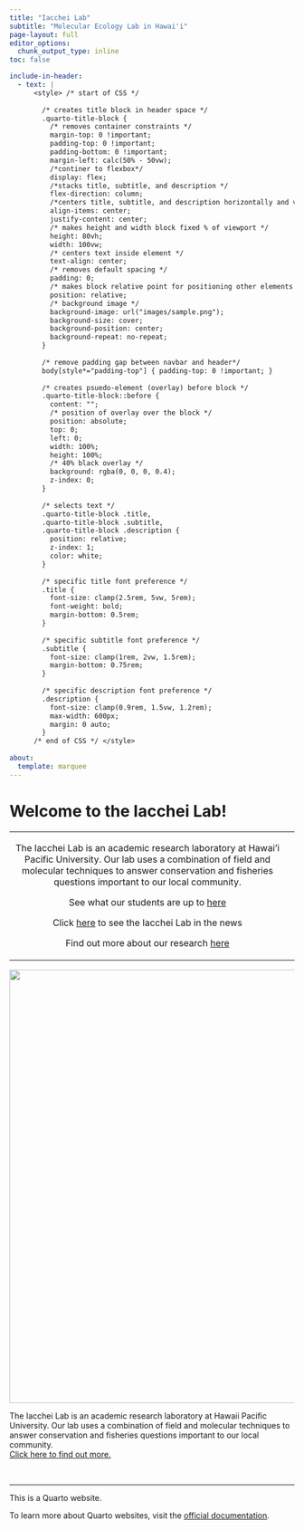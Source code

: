 ```yaml
---
title: "Iacchei Lab"
subtitle: "Molecular Ecology Lab in Hawai'i"
page-layout: full
editor_options: 
  chunk_output_type: inline
toc: false

include-in-header:
  - text: |
      <style> /* start of CSS */
       
        /* creates title block in header space */
        .quarto-title-block { 
          /* removes container constraints */
          margin-top: 0 !important;
          padding-top: 0 !important;
          padding-bottom: 0 !important;
          margin-left: calc(50% - 50vw); 
          /*continer to flexbox*/
          display: flex; 
          /*stacks title, subtitle, and description */
          flex-direction: column; 
          /*centers title, subtitle, and description horizontally and vertically */
          align-items: center; 
          justify-content: center; 
          /* makes height and width block fixed % of viewport */
          height: 80vh; 
          width: 100vw;
          /* centers text inside element */
          text-align: center; 
          /* removes default spacing */
          padding: 0; 
          /* makes block relative point for positioning other elements */
          position: relative; 
          /* background image */
          background-image: url("images/sample.png");
          background-size: cover; 
          background-position: center; 
          background-repeat: no-repeat; 
        }
        
        /* remove padding gap between navbar and header*/
        body[style*="padding-top"] { padding-top: 0 !important; }
        
        /* creates psuedo-element (overlay) before block */
        .quarto-title-block::before { 
          content: ""; 
          /* position of overlay over the block */
          position: absolute;
          top: 0;
          left: 0;
          width: 100%;
          height: 100%; 
          /* 40% black overlay */
          background: rgba(0, 0, 0, 0.4); 
          z-index: 0;
        }
        
        /* selects text */
        .quarto-title-block .title,
        .quarto-title-block .subtitle,
        .quarto-title-block .description { 
          position: relative; 
          z-index: 1; 
          color: white; 
        }
        
        /* specific title font preference */
        .title { 
          font-size: clamp(2.5rem, 5vw, 5rem); 
          font-weight: bold;
          margin-bottom: 0.5rem;
        }
        
        /* specific subtitle font preference */
        .subtitle {
          font-size: clamp(1rem, 2vw, 1.5rem); 
          margin-bottom: 0.75rem;
        }
        
        /* specific description font preference */
        .description {
          font-size: clamp(0.9rem, 1.5vw, 1.2rem); 
          max-width: 600px;
          margin: 0 auto; 
        }
      /* end of CSS */ </style>
      
about: 
  template: marquee
---
```


# Welcome to the Iacchei Lab!

+:-------------------------------------------------------------------------------------------------------------------------------------------------------------------------------------------------------------------------------:+---+
| The Iacchei Lab is an academic research laboratory at Hawai'i Pacific University. Our lab uses a combination of field and molecular techniques to answer conservation and fisheries questions important to our local community. |   |
|                                                                                                                                                                                                                                 |   |
| See what our students are up to [here](team.qmd)                                                                                                                                                                                |   |
|                                                                                                                                                                                                                                 |   |
| Click [here](News.qmd) to see the Iacchei Lab in the news                                                                                                                                                                       |   |
|                                                                                                                                                                                                                                 |   |
| Find out more about our research [here](Research.qmd)                                                                                                                                                                           |   |
+---------------------------------------------------------------------------------------------------------------------------------------------------------------------------------------------------------------------------------+---+

![](images/IMG_2947.jpg){.lightbox fig-align="center" width="766"}

The Iacchei Lab is an academic research laboratory at Hawaii Pacific University. Our lab uses a combination of field and molecular techniques to answer conservation and fisheries questions important to our local community.\
[Click here to find out more.](about.qmd)

</br>

------------------------------------------------------------------------

This is a Quarto website.

To learn more about Quarto websites, visit the [official documentation](https://quarto.org/docs/websites).
